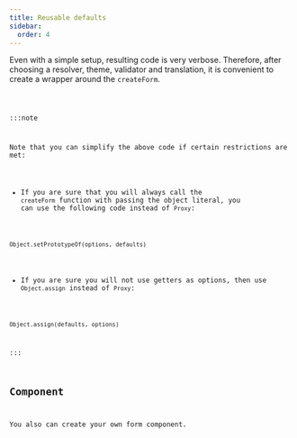 ```yaml
---
title: Reusable defaults
sidebar:
  order: 4
---
```





Even with a simple setup, resulting code is very verbose.
Therefore, after choosing a resolver, theme, validator and translation, it is convenient to create a wrapper around the `createForm`.

<Code code={customFormCode} lang="typescript" title="my-form.ts" />

:::note

Note that you can simplify the above code if certain restrictions are met:

- If you are sure that you will always call the `createForm` function with passing the object literal, you can use the following code instead of `Proxy`:

`Object.setPrototypeOf(options, defaults)`

- If you are sure you will not use getters as options, then use `Object.assign` instead of `Proxy`:

`Object.assign(defaults, options)`

:::

## Component

You also can create your own form component.

<Code code={customFormComponentCode} lang="svelte" title="custom-form.svelte" />

